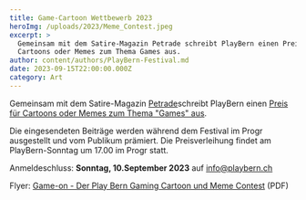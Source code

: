 ```yaml
---
title: Game-Cartoon Wettbewerb 2023
heroImg: /uploads/2023/Meme_Contest.jpeg
excerpt: >
  Gemeinsam mit dem Satire-Magazin Petrade schreibt PlayBern einen Preis für
  Cartoons oder Memes zum Thema Games aus.
author: content/authors/PlayBern-Festival.md
date: 2023-09-15T22:00:00.000Z
category: Art
---
```


Gemeinsam mit dem Satire-Magazin [Petrade](https://petarde.ch/)schreibt PlayBern einen [Preis für Cartoons oder Memes zum Thema "Games" aus](https://petarde.ch/news/cartoon-und-meme-wettbewerb).

Die eingesendeten Beiträge werden während dem Festival im Progr ausgestellt und vom Publikum prämiert. Die Preisverleihung findet am PlayBern-Sonntag um 17.00 im Progr statt.

Anmeldeschluss: **Sonntag, 10.September 2023** auf [info@playbern.ch](mailto\:info@playbern.ch)

Flyer: [Game-on - Der Play Bern Gaming Cartoon und Meme Contest](/uploads/2023/Game-on.pdf) (PDF)
